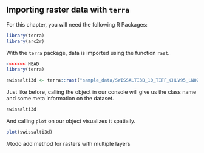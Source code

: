 ## Importing raster data with `terra` 

For this chapter, you will need the following R Packages:
```r
library(terra)
library(arc2r)
```

With the `terra` package, data is imported using the function `rast`. 

```r
<<<<<<< HEAD
library(terra)

swissalti3d <- terra::rast("sample_data/SWISSALTI3D_10_TIFF_CHLV95_LN02_2600_1196.tif")

```

Just like before, calling the object in our console will give us the class name and some meta information on the dataset. 

```r
swissalti3d
```

And calling  `plot` on our object visualizes it spatially. 

```r
plot(swissalti3d)
```


//todo add method for rasters with multiple layers